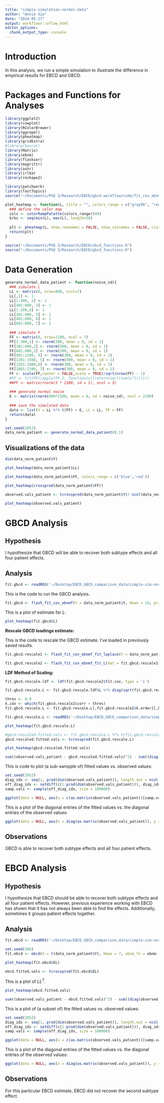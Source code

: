```yaml
---
title: "simple-simulation-normal-data"
author: "Annie Xie"
date: "2024-05-27"
output: workflowr::wflow_html
editor_options:
  chunk_output_type: console
---
```


# Introduction
In this analysis, we run a simple simulation to illustrate the difference in empirical results for EBCD and GBCD. 

# Packages and Functions for Analyses

```r
library(ggplot2)
library(cowplot)
library(RColorBrewer)
library(ggrepel)
library(pheatmap)
library(gridExtra)
#library(Seurat)
library(Matrix)
library(ebnm)
library(flashier)
library(magrittr)
library(ashr)
library(irlba)
library(reshape2)

library(patchwork)
library(fastTopics)
source("~/Documents/PhD 3/Research/EBCD/gbcd-workflow/code/fit_cov_ebnmf.R")
```

```r
plot_heatmap <- function(L, title = "", colors_range = c("gray96", "red")){
  ### define the color map
  cols <- colorRampPalette(colors_range)(49)
  brks <- seq(min(L), max(L), length=50)
  
  plt <- pheatmap(L, show_rownames = FALSE, show_colnames = FALSE, cluster_rows = FALSE, cluster_cols = FALSE, color = cols, breaks = brks, main = title)
  return(plt)
}
```

```r
source("~/Documents/PhD 3/Research/EBCD/ebcd_functions.R")
source("~/Documents/PhD 3/Research/EBCD/gbcd_functions.R")
```

# Data Generation

```r
generate_normal_data_patient <- function(noise_sd){
  ### simulate L
  LL <- matrix(0, nrow=800, ncol=7)
  LL[,1] <- 1
  LL[1:400, 2] <- 1
  LL[401:800, 3] <- 1
  LL[1:200,4] <- 1
  LL[201:400, 5] <- 1
  LL[401:600, 6] <- 1
  LL[601:800, 7] <- 1
  
  ### simulate F
  FF <- matrix(0, nrow=2100, ncol = 7)
  FF[1:300,1] <- rnorm(300, mean = 0, sd = 1) 
  FF[301:600,2] <- rnorm(300, mean = 0, sd = 1) 
  FF[601:900,3] <- rnorm(300, mean = 0, sd = 1) 
  FF[901:1200, 4] <- rnorm(300, mean = 0, sd = 1) 
  FF[1201:1500, 5] <- rnorm(300, mean = 0, sd = 1) 
  FF[1501:1800,6] <- rnorm(300, mean = 0, sd = 1) 
  FF[1801:2100, 7] <- rnorm(300, mean = 0, sd = 1) 
  FF <- scale(FF,center = FALSE,scale = TRUE)/sqrt(nrow(FF) - 1)
  #FF <- t(t(FF)/apply(FF,2, function(x){return(sqrt(sum(x^2)))}))
  ##FF <- matrix(rnorm(3 * 2100, sd = 1), ncol = 3)
  
  ### generate normal noise
  E <- matrix(rnorm(800*2100, mean = 0, sd = noise_sd), ncol = 2100)
  
  ### save the simulated data
  data <- list(Y = LL %*% t(FF) + E, LL = LL, FF = FF)
  return(data)
}
```

```r
set.seed(2052)
data_norm_patient <- generate_normal_data_patient(0.1)
```

## Visualizations of the data

```r
dim(data_norm_patient$Y)
```

```r
plot_heatmap(data_norm_patient$LL)
```

```r
plot_heatmap(data_norm_patient$FF, colors_range = c('blue','red'))
```

```r
plot_heatmap(crossprod(data_norm_patient$FF))
```

```r
observed.vals_patient <- tcrossprod(data_norm_patient$Y)/ ncol(data_norm_patient$Y)
```

```r
plot_heatmap(observed.vals_patient)
```

# GBCD Analysis

## Hypothesis
I hypothesize that GBCD will be able to recover both subtype effects and all four patient effects.

## Analysis

```r
fit.gbcd <- readRDS('~/Desktop/EBCD_GBCD_comparison_data/simple-sim-norm-data-gbcd-4patient.rds')
```

This is the code to run the GBCD analysis.
```r
fit.gbcd <- flash_fit_cov_ebnmf(Y = data_norm_patient$Y, Kmax = 10, prior = ebnm::ebnm_generalized_binary, thres = 0.9, extrapolate = FALSE)
```

This is a plot of estimate for $L$:
```r
plot_heatmap(fit.gbcd$L)
```

**Rescale GBCD loadings estimate:**

This is the code to rescale the GBCD estimate. I've loaded in previously saved results.
```r
fit.gbcd.rescale1 <- flash_fit_cov_ebnmf_fit_laplace(Y = data_norm_patient$Y, Kmax = 10, prior = ebnm::ebnm_generalized_binary, thres = 0.9, extrapolate = FALSE, maxiter = 500, verbose = 1) 

fit.gbcd.rescale2 <- flash_fit_cov_ebnmf_fit_L(dat = fit.gbcd.rescale1$dat, fit.gbcd.rescale1$fit.cov, Y=data$Y, Kmax=16, prior = ebnm::ebnm_generalized_binary, thres = 0.9, extrapolate = FALSE, maxiter = 500, verbose = 1)
```

**LDF Method of Scaling:**
```r
fit.gbcd.rescale.ldf <- ldf(fit.gbcd.rescale2$fit.cov, type = 'i')

fit.gbcd.rescale.L <- fit.gbcd.rescale.ldf$L %*% diag(sqrt(fit.gbcd.rescale.ldf$D))

thres <- 0.9
k.idx <- which(fit.gbcd.rescale2$corr > thres)
fit.gbcd.rescale.L <- fit.gbcd.rescale.L[,fit.gbcd.rescale2$k.order][,k.idx]
```

```r
fit.gbcd.rescale.L <- readRDS('~/Desktop/EBCD_GBCD_comparison_data/simple-sim-norm-data-gbcd-rescale-4patient.rds')
```

```r
plot_heatmap(fit.gbcd.rescale.L)
```

```r
#gbcd.rescaled.fitted.vals <- fit.gbcd.rescale.L %*% t(fit.gbcd.rescale.L)
gbcd.rescaled.fitted.vals <- tcrossprod(fit.gbcd.rescale.L)
```

```r
plot_heatmap(gbcd.rescaled.fitted.vals)
```

```r
sum((observed.vals_patient - gbcd.rescaled.fitted.vals)^2) - sum((diag(observed.vals_patient) - diag(gbcd.rescaled.fitted.vals))^2)
```

This is code to plot (a sub-sampple of) fitted values vs. observed values:
```r
set.seed(3952)
diag_idx <- seq(1, prod(dim(observed.vals_patient)), length.out = ncol(observed.vals_patient))
off_diag_idx <- setdiff(c(1:prod(dim(observed.vals_patient))), diag_idx) 
samp.vals <- sample(off_diag_idx, size = 100000)
```

```r
ggplot(data = NULL, aes(x = c(as.matrix(observed.vals_patient))[samp.vals], y = c(gbcd.rescaled.fitted.vals)[samp.vals])) + geom_point() + xlab('Observed Values') + ylab('Fitted Values') + geom_abline(slope = 1, intercept = 0, color = 'red')
```

This is a plot of the diagonal entries of the fitted values vs. the diagonal entries of the observed values:
```r
ggplot(data = NULL, aes(x = diag(as.matrix(observed.vals_patient)), y = diag(gbcd.rescaled.fitted.vals))) + geom_point() + xlab('Observed Values') + ylab('Fitted Values') + geom_abline(slope = 1, intercept = 0, color = 'red')
```

## Observations
GBCD is able to recover both subtype effects and all four patient effects.

# EBCD Analysis

## Hypothesis
I hypothesize that EBCD should be able to recover both subtype effects and all four patient effects. However, previous experience working with EBCD has shown that it has not always been able to find the effects. Additionally, sometimes it groups patient effects together.

## Analysis

```r
fit.ebcd <- readRDS('~/Desktop/EBCD_GBCD_comparison_data/simple-sim-norm-data-ebcd-4patient.rds')
```

```r
set.seed(368)
fit.ebcd <- ebcd(X = t(data_norm_patient$Y), Kmax = 7, ebnm_fn = ebnm::ebnm_generalized_binary)
```

```r
plot_heatmap(fit.ebcd$EL)
```

```r
ebcd.fitted.vals <- tcrossprod(fit.ebcd$EL)
```

This is a plot of $LL^{T}$.
```r
plot_heatmap(ebcd.fitted.vals)
```

```r
sum((observed.vals_patient - ebcd.fitted.vals)^2) - sum((diag(observed.vals_patient) - diag(ebcd.fitted.vals))^2)
```

This is a plot of (a subset of) the fitted values vs. observed values:
```r
set.seed(3952)
diag_idx <- seq(1, prod(dim(observed.vals_patient)), length.out = ncol(observed.vals_patient))
off_diag_idx <- setdiff(c(1:prod(dim(observed.vals_patient))), diag_idx) 
samp.vals <- sample(off_diag_idx, size = 100000)
```

```r
ggplot(data = NULL, aes(x = c(as.matrix(observed.vals_patient))[samp.vals], y = c(ebcd.fitted.vals)[samp.vals])) + geom_point() + xlab('Observed Values') + ylab('Fitted Values') + geom_abline(slope = 1, intercept = 0, color = 'red')
```

This is a plot of the diagonal entries of the fitted values vs. the diagonal entries of the observed values:
```r
ggplot(data = NULL, aes(x = diag(as.matrix(observed.vals_patient)), y = diag(ebcd.fitted.vals))) + geom_point() + xlab('Observed Values') + ylab('Fitted Values') + geom_abline(slope = 1, intercept = 0, color = 'red')
```

## Observations
For this particular EBCD estimate, EBCD did not recover the second subtype effect.
